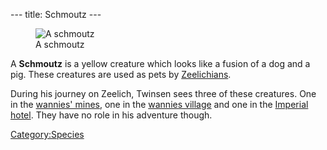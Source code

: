 ---
title: Schmoutz
---

{{twinsunica import}}[[Image:Schmoutz.jpg|right|thumb|A schmoutz]]

A '''Schmoutz''' is a yellow creature which looks like a fusion of a dog and a pig. These creatures are used as pets by [[Zeelich]]ians.

During his journey on Zeelich, Twinsen sees three of these creatures. One in the [[wannies' mines]], one in the [[wannies village]] and one in the [[Imperial hotel]]. They have no role in his adventure though.

[[Category:Species]]